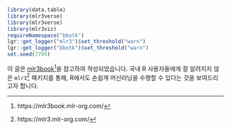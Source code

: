 ```r
library(data.table)
library(mlr3verse)
library(mlr3verse)
library(mlr3viz)
requireNamespace("bbotk")
lgr::get_logger("mlr3")$set_threshold("warn")
lgr::get_logger("bbotk")$set_threshold("warn")
set.seed(7795)
```

::: callout-important
이 글은 [mlr3book](https://mlr3book.mlr-org.com/)[^_mlr3_setup-1]을 참고하여 작성되었습니다. 국내 R 사용자들에게 잘 알려지지 않은 `mlr3`[^_mlr3_setup-2] 패키지를 통해, R에서도 손쉽게 머신러닝을 수행할 수 있다는 것을 보여드리고자 합니다.
:::

[^_mlr3_setup-1]: https://mlr3book.mlr-org.com/

[^_mlr3_setup-2]: https://mlr3.mlr-org.com/
